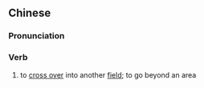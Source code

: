==Chinese==
{{zh-forms}}

===Pronunciation===
{{zh-pron
|m=kuàjiè
|c=kwaa1 gaai3
|cat=v
}}

===Verb===
{{zh-verb}}

# to [[cross over]] into another [[field]]; to go beyond an area